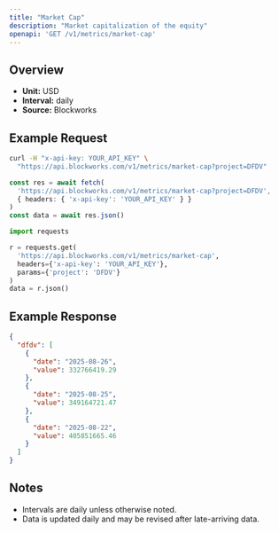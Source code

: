 ```yaml
---
title: "Market Cap"
description: "Market capitalization of the equity"
openapi: 'GET /v1/metrics/market-cap'
---
```


## Overview

- **Unit:** USD
- **Interval:** daily
- **Source:** Blockworks

## Example Request

<CodeGroup>

```bash cURL
curl -H "x-api-key: YOUR_API_KEY" \
  "https://api.blockworks.com/v1/metrics/market-cap?project=DFDV"
```

```typescript TypeScript
const res = await fetch(
  'https://api.blockworks.com/v1/metrics/market-cap?project=DFDV',
  { headers: { 'x-api-key': 'YOUR_API_KEY' } }
)
const data = await res.json()
```

```python Python
import requests

r = requests.get(
  'https://api.blockworks.com/v1/metrics/market-cap',
  headers={'x-api-key': 'YOUR_API_KEY'},
  params={'project': 'DFDV'}
)
data = r.json()
```

</CodeGroup>

## Example Response

```json
{
  "dfdv": [
    {
      "date": "2025-08-26",
      "value": 332766419.29
    },
    {
      "date": "2025-08-25",
      "value": 349164721.47
    },
    {
      "date": "2025-08-22",
      "value": 405851665.46
    }
  ]
}
```

## Notes
- Intervals are daily unless otherwise noted.
- Data is updated daily and may be revised after late-arriving data.
